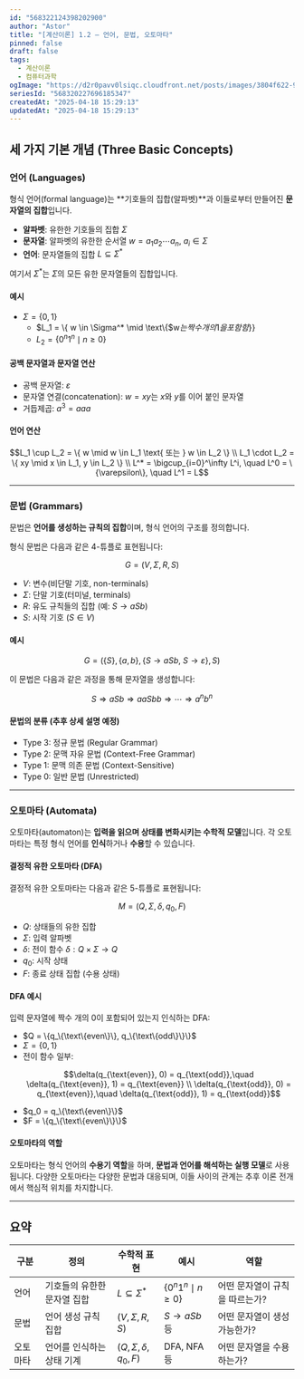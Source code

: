 ```yaml
---
id: "568322124398202900"
author: "Astor"
title: "[계산이론] 1.2 – 언어, 문법, 오토마타"
pinned: false
draft: false
tags:
  - 계산이론
  - 컴퓨터과학
ogImage: "https://d2r0pavv0lsiqc.cloudfront.net/posts/images/3804f622-9a4a-4b1d-a66f-67b586eeeaf3.webp"
seriesId: "568320227696185347"
createdAt: "2025-04-18 15:29:13"
updatedAt: "2025-04-18 15:29:13"
---
```


## 세 가지 기본 개념 (Three Basic Concepts)

### 언어 (Languages)

형식 언어(formal language)는 **기호들의 집합(알파벳)**과 이들로부터 만들어진 **문자열의 집합**입니다.

- **알파벳**: 유한한 기호들의 집합 $\Sigma$
- **문자열**: 알파벳의 유한한 순서열 $w = a_1a_2 \cdots a_n$, $a_i \in \Sigma$
- **언어**: 문자열들의 집합 $L \subseteq \Sigma^*$

여기서 $\Sigma^*$는 $\Sigma$의 모든 유한 문자열들의 집합입니다.

#### 예시

- $\Sigma = \{0,1\}$
  - $L_1 = \{ w \in \Sigma^* \mid \text\{$w$는 짝수 개의 1을 포함함\} \}$
  - $L_2 = \{ 0^n1^n \mid n \geq 0 \}$

#### 공백 문자열과 문자열 연산

- 공백 문자열: $\varepsilon$
- 문자열 연결(concatenation): $w = xy$는 $x$와 $y$를 이어 붙인 문자열
- 거듭제곱: $a^3 = aaa$

#### 언어 연산

```math
L_1 \cup L_2 = \{ w \mid w \in L_1 \text{ 또는 } w \in L_2 \} \\
L_1 \cdot L_2 = \{ xy \mid x \in L_1, y \in L_2 \} \\
L^* = \bigcup_{i=0}^\infty L^i, \quad L^0 = \{\varepsilon\}, \quad L^1 = L
```

---

### 문법 (Grammars)

문법은 **언어를 생성하는 규칙의 집합**이며, 형식 언어의 구조를 정의합니다.

형식 문법은 다음과 같은 4-튜플로 표현됩니다:

```math
G = (V, \Sigma, R, S)
```

- $V$: 변수(비단말 기호, non-terminals)
- $\Sigma$: 단말 기호(터미널, terminals)
- $R$: 유도 규칙들의 집합 (예: $S \to aSb$)
- $S$: 시작 기호 ($S \in V$)

#### 예시

```math
G = (\{S\}, \{a, b\}, \{ S \to aSb,\ S \to \varepsilon \}, S)
```

이 문법은 다음과 같은 과정을 통해 문자열을 생성합니다:

```math
S \Rightarrow aSb \Rightarrow aaSbb \Rightarrow \cdots \Rightarrow a^nb^n
```

#### 문법의 분류 (추후 상세 설명 예정)

- Type 3: 정규 문법 (Regular Grammar)
- Type 2: 문맥 자유 문법 (Context-Free Grammar)
- Type 1: 문맥 의존 문법 (Context-Sensitive)
- Type 0: 일반 문법 (Unrestricted)

---

### 오토마타 (Automata)

오토마타(automaton)는 **입력을 읽으며 상태를 변화시키는 수학적 모델**입니다. 각 오토마타는 특정 형식 언어를 **인식**하거나 **수용**할 수 있습니다.

#### 결정적 유한 오토마타 (DFA)

결정적 유한 오토마타는 다음과 같은 5-튜플로 표현됩니다:

```math
M = (Q, \Sigma, \delta, q_0, F)
```

- $Q$: 상태들의 유한 집합
- $\Sigma$: 입력 알파벳
- $\delta$: 전이 함수 $\delta: Q \times \Sigma \rightarrow Q$
- $q_0$: 시작 상태
- $F$: 종료 상태 집합 (수용 상태)

#### DFA 예시

입력 문자열에 짝수 개의 $0$이 포함되어 있는지 인식하는 DFA:

- $Q = \{q_\{\text\{even\}\}, q_\{\text\{odd\}\}\}$
- $\Sigma = \{0, 1\}$
- 전이 함수 일부:
  ```math
  \delta(q_{\text{even}}, 0) = q_{\text{odd}},\quad \delta(q_{\text{even}}, 1) = q_{\text{even}} \\
  \delta(q_{\text{odd}}, 0) = q_{\text{even}},\quad \delta(q_{\text{odd}}, 1) = q_{\text{odd}}
  ```
- $q_0 = q_\{\text\{even\}\}$
- $F = \{q_\{\text\{even\}\}\}$

#### 오토마타의 역할

오토마타는 형식 언어의 **수용기 역할**을 하며, **문법과 언어를 해석하는 실행 모델**로 사용됩니다. 다양한 오토마타는 다양한 문법과 대응되며, 이들 사이의 관계는 추후 이론 전개에서 핵심적 위치를 차지합니다.

---

## 요약

| 구분     | 정의                        | 수학적 표현                   | 예시                       | 역할                           |
| -------- | --------------------------- | ----------------------------- | -------------------------- | ------------------------------ |
| 언어     | 기호들의 유한한 문자열 집합 | $L \subseteq \Sigma^*$        | $\{0^n1^n \mid n \geq 0\}$ | 어떤 문자열이 규칙을 따르는가? |
| 문법     | 언어 생성 규칙 집합         | $(V, \Sigma, R, S)$           | $S \to aSb$ 등             | 어떤 문자열이 생성 가능한가?   |
| 오토마타 | 언어를 인식하는 상태 기계   | $(Q, \Sigma, \delta, q_0, F)$ | DFA, NFA 등                | 어떤 문자열을 수용하는가?      |
